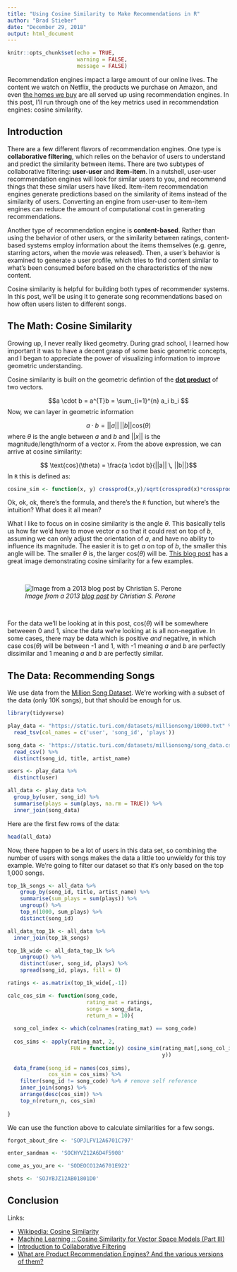 ```yaml
---
title: "Using Cosine Similarity to Make Recommendations in R"
author: "Brad Stieber"
date: "December 29, 2018"
output: html_document
---
```



```r
knitr::opts_chunk$set(echo = TRUE,
                      warning = FALSE,
                      message = FALSE)
```

Recommendation engines impact a large amount of our online lives. The content we watch on Netflix, the products we purchase on Amazon, and even [the homes we buy](https://www.redfin.com/blog/2013/09/the-end-of-search.html) are all served up using recommendation engines. In this post, I'll run through one of the key metrics used in recommendation engines: cosine similarity.

## Introduction

There are a few different flavors of recommendation engines. One type is __collaborative filtering__, which relies on the behavior of users to understand and predict the similarity between items. There are two subtypes of collaborative filtering: __user-user__ and __item-item__. In a nutshell, user-user recommendation engines will look for similar users to you, and recommend things that these similar users have liked. Item-item recommendation engines generate predictions based on the similarity of items instead of the similarity of users. Converting an engine from user-user to item-item engines can reduce the amount of computational cost in generating recommendations.

Another type of recommendation engine is __content-based__. Rather than using the behavior of other users, or the similarity between ratings, content-based systems employ information about the items themselves (e.g. genre, starring actors, when the movie was released). Then, a user's behavior is examined to generate a user profile, which tries to find content similar to what's been consumed before based on the characteristics of the new content.

Cosine similarity is helpful for building both types of recommender systems. In this post, we'll be using it to generate song recommendations based on how often users listen to different songs.

## The Math: Cosine Similarity

Growing up, I never really liked geometry. During grad school, I learned how important it was to have a decent grasp of some basic geometric concepts, and I began to appreciate the power of visualizing information to improve geometric understanding.

Cosine similarity is built on the geometric defintion of the [__dot product__](https://en.wikipedia.org/wiki/Dot_product) of two vectors.

$$a \cdot b = a^{T}b = \sum_{i=1}^{n} a_i b_i $$
Now, we can layer in geometric information

$$a \cdot b = ||a|| \, ||b|| \text{cos}(\theta)$$
where $\theta$ is the angle between $a$ and $b$ and $||x||$ is the magnitude/length/norm of a vector $x$. From the above expression, we can arrive at cosine similarity:

$$ \text{cos}(\theta) = \frac{a \cdot b}{||a|| \, ||b||}$$
In `R` this is defined as:

```r
cosine_sim <- function(x, y) crossprod(x,y)/sqrt(crossprod(x)*crossprod(y))
```

Ok, ok, ok, there's the formula, and there's the `R` function, but where's the intuition? What does it all mean?

What I like to focus on in cosine similarity is the angle $\theta$. This basically tells us how far we'd have to move vector $a$ so that it could rest on top of $b$, assuming we can only adjust the orientation of $a$, and have no ability to influence its magnitude. The easier it is to get $a$ on top of $b$, the smaller this angle will be. The smaller $\theta$ is, the larger $\text{cos}(\theta)$ will be. [This blog post](http://blog.christianperone.com/2013/09/machine-learning-cosine-similarity-for-vector-space-models-part-iii/) has a great image demonstrating cosine similarity for a few examples.

<br>

![_Image from a 2013 [blog post](http://blog.christianperone.com/2013/09/machine-learning-cosine-similarity-for-vector-space-models-part-iii/) by Christian S. Perone_](http://blog.christianperone.com/wp-content/uploads/2013/09/cosinesimilarityfq1.png)

<br>

For the data we'll be looking at in this post, $\text{cos}(\theta)$ will be somewhere betweeen 0 and 1, since the data we're looking at is all non-negative. In some cases, there may be data which is positive _and_ negative, in which case $\text{cos}(\theta)$ will be between -1 and 1, with -1 meaning $a$ and $b$ are perfectly dissimilar and 1 meaning $a$ and $b$ are perfectly similar.


## The Data: Recommending Songs

We use data from the [Million Song Dataset](https://labrosa.ee.columbia.edu/millionsong/). We're working with a subset of the data (only 10K songs), but that should be enough for us.

```r
library(tidyverse)

play_data <- "https://static.turi.com/datasets/millionsong/10000.txt" %>%
  read_tsv(col_names = c('user', 'song_id', 'plays'))

song_data <- 'https://static.turi.com/datasets/millionsong/song_data.csv' %>%
  read_csv() %>%
  distinct(song_id, title, artist_name)

users <- play_data %>%
  distinct(user)

all_data <- play_data %>%
  group_by(user, song_id) %>%
  summarise(plays = sum(plays, na.rm = TRUE)) %>%
  inner_join(song_data)
```

Here are the first few rows of the data:

```r
head(all_data)
```

Now, there happen to be a lot of users in this data set, so combining the number of users with songs makes the data a little too unwieldy for this toy example. We're going to filter our dataset so that it's only based on the top 1,000 songs.

```r
top_1k_songs <- all_data %>%
    group_by(song_id, title, artist_name) %>%
    summarise(sum_plays = sum(plays)) %>%
    ungroup() %>%
    top_n(1000, sum_plays) %>% 
    distinct(song_id)

all_data_top_1k <- all_data %>%
  inner_join(top_1k_songs)

top_1k_wide <- all_data_top_1k %>%
    ungroup() %>%
    distinct(user, song_id, plays) %>%
    spread(song_id, plays, fill = 0)

ratings <- as.matrix(top_1k_wide[,-1])

```

```r
calc_cos_sim <- function(song_code, 
                         rating_mat = ratings,
                         songs = song_data,
                         return_n = 10){
  
  song_col_index <- which(colnames(rating_mat) == song_code)
  
  cos_sims <- apply(rating_mat, 2,
                    FUN = function(y) cosine_sim(rating_mat[,song_col_index],
                                                 y))
  
  data_frame(song_id = names(cos_sims),
             cos_sim = cos_sims) %>%
    filter(song_id != song_code) %>% # remove self reference
    inner_join(songs) %>%
    arrange(desc(cos_sim)) %>%
    top_n(return_n, cos_sim)
  
}
```

We can use the function above to calculate similarities for a few songs.

```r
forgot_about_dre <- 'SOPJLFV12A6701C797'

enter_sandman <- 'SOCHYVZ12A6D4F5908'

come_as_you_are <- 'SODEOCO12A6701E922'

shots <- 'SOJYBJZ12AB01801D0'
```



## Conclusion

Links:

- [Wikipedia: Cosine Similarity](https://en.wikipedia.org/wiki/Cosine_similarity)
- [Machine Learning :: Cosine Similarity for Vector Space Models (Part III)](http://blog.christianperone.com/2013/09/machine-learning-cosine-similarity-for-vector-space-models-part-iii/)
- [Introduction to Collaborative Filtering](https://hackernoon.com/introduction-to-recommender-system-part-1-collaborative-filtering-singular-value-decomposition-44c9659c5e75)
- [What are Product Recommendation Engines? And the various versions of them?](https://towardsdatascience.com/what-are-product-recommendation-engines-and-the-various-versions-of-them-9dcab4ee26d5)